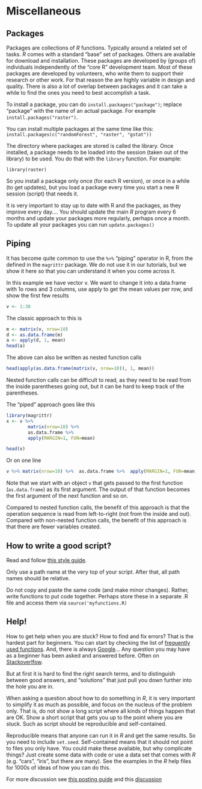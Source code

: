 # Miscellaneous 

## Packages

Packages are collections of *R* functions. Typically around a related set of tasks. *R* comes with a standard "base" set of packages.  Others are available for download and installation. These packages are developed by (groups of) individuals independently of the "core R" development team. Most of these packages are developed by volunteers, who write them to support their research or other work. For that reason the are highly variable in design and quality. There is also a lot of overlap between packages and it can take a while to find the ones you need to best accomplish a task. 

To install a package, you can do `install.packages("package")`; replace "package" with the name of an actual package. For example `install.packages("raster")`.

You can install multiple packages at the same time like this: `install.packages(c("randomForest", "raster", "gstat"))`

The directory where packages are stored is called the library. Once installed, a package needs to be loaded into the session (taken out of the library) to be used. You do that with the `library` function. For example:

`library(raster)`

So you install a package only once (for each R version), or once in a while (to get updates), but you load a package every time you start a new R session (script) that needs it.

It is very important to stay up to date with R and the packages, as they improve every day....  You should update the main *R* program every 6 months and update your packages more regularly, perhaps once a month. To update all your packages you can run `update.packages()`



## Piping


It has become quite common to use the `%>%` "piping" operator in R, from the defined in the `magrittr` package. We do not use it in our tutorials, but we show it here so that you can understand it when you come across it.

In this example we have vector v. We want to change it into a data.frame with 1o rows and 3 columns, use apply to get the mean values per row, and show the first few results 

```r
v <- 1:30
```

The classic approach to this is 

```r
m <- matrix(v, nrow=10)
d <- as.data.frame(m)
a <- apply(d, 1, mean)
head(a)
```

The above can also be written as nested function calls

```r
head(apply(as.data.frame(matrix(v, nrow=10)), 1, mean))
```

Nested function calls can be difficult to read, as they need to be read from the inside parentheses going out, but it can be hard to keep track of the parentheses. 

The "piped" approach goes like this

```r
library(magrittr)
x <- v %>%
		matrix(nrow=10) %>% 
		as.data.frame %>% 
		apply(MARGIN=1, FUN=mean)

head(x)
```

Or on one line

```r
v %>% matrix(nrow=10) %>%  as.data.frame %>%  apply(MARGIN=1, FUN=mean) %>% head
```

Note that we start with an object `v` that gets passed to the first function (`as.data.frame`) as its first argument. The output of that function becomes the first argument of the next function and so on. 

Compared to nested function calls, the benefit of this approach is that the operation sequence is read from left-to-right (not from the inside and out). Compared with non-nested function calls, the benefit of this approach is that there are fewer variables created.


  

## How to write a good script?

Read and follow [this style guide](https://google.github.io/styleguide/Rguide.xml).

Only use a path name at the very top of your script. After that, all path names should be relative.

Do not copy and paste the same code (and make minor changes). Rather, write functions to put code together.
Perhaps store these in a separate .R file and access them via `source('myfunctions.R)`



## Help! 

How to get help when you are stuck? How to find and fix errors? That is the hardest part for beginners. You can start by checking the list of [frequently used functions](http://cran.r-project.org/doc/contrib/Short-refcard.pdf). And, there is always [Google](https://www.google.com/)... Any question you may have as a beginner has been asked and answered before. Often on [Stackoverlfow](http://stackoverflow.com).

But at first it is hard to find the right search terms, and to distinguish between good answers, and "solutions" that just pull you down further into the hole you are in. 

When asking a question about how to do something in *R*, it is very important to simplify it as much as possible, and focus on the nucleus of the problem only. That is, do not show a long script where all kinds of things happen that are OK.  Show a short script that gets you up to the point where you are stuck. Such as script should be reproducible and self-contained.

Reproducible means that anyone can run it in *R* and get the same results. So you need to include `set.seed`. Self-contained means that it should not point to files you only have. You could make these available, but why complicate things? Just create some data with code or use a data set that comes with *R* (e.g. "cars", "iris", but there are many). See the examples in the *R* help files for 1000s of ideas of how you can do this.

For more discussion see [this posting guide](https://www.r-project.org/posting-guide.html) and this [discussion](http://stackoverflow.com/questions/5963269/how-to-make-a-great-r-reproducible-example)

